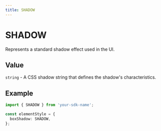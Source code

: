 ```yaml
---
title: SHADOW
---
```


# SHADOW

Represents a standard shadow effect used in the UI.

## Value

`string` - A CSS shadow string that defines the shadow's characteristics.

## Example

```typescript
import { SHADOW } from 'your-sdk-name';

const elementStyle = {
  boxShadow: SHADOW,
};
```
